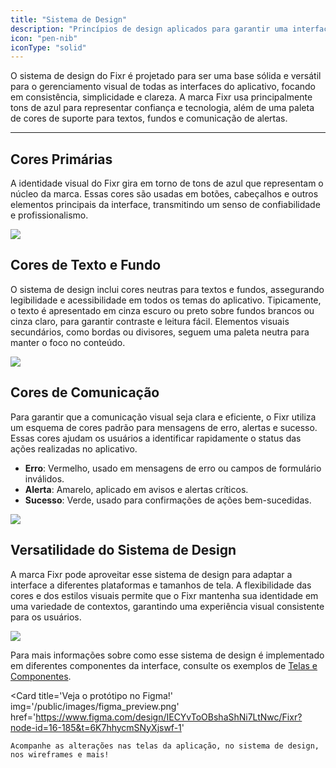 ```yaml
---
title: "Sistema de Design"
description: "Princípios de design aplicados para garantir uma interface amigável e uma boa experiência do usuário."
icon: "pen-nib"
iconType: "solid"
---
```


O sistema de design do Fixr é projetado para ser uma base sólida e versátil para o gerenciamento visual de todas as interfaces do aplicativo, focando em consistência, simplicidade e clareza. A marca Fixr usa principalmente tons de azul para representar confiança e tecnologia, além de uma paleta de cores de suporte para textos, fundos e comunicação de alertas.

---

## Cores Primárias

A identidade visual do Fixr gira em torno de tons de azul que representam o núcleo da marca. Essas cores são usadas em botões, cabeçalhos e outros elementos principais da interface, transmitindo um senso de confiabilidade e profissionalismo.

<Frame caption='Exemplo das cores primárias em botões e cabeçalhos'>
    <img src='/public/images/colors_primary.png' />
</Frame>

## Cores de Texto e Fundo

O sistema de design inclui cores neutras para textos e fundos, assegurando legibilidade e acessibilidade em todos os temas do aplicativo. Tipicamente, o texto é apresentado em cinza escuro ou preto sobre fundos brancos ou cinza claro, para garantir contraste e leitura fácil. Elementos visuais secundários, como bordas ou divisores, seguem uma paleta neutra para manter o foco no conteúdo.

<Frame caption='Paleta de cores neutras para texto e fundo'>
    <img src='/public/images/colors_shades.png' />
</Frame>

## Cores de Comunicação

Para garantir que a comunicação visual seja clara e eficiente, o Fixr utiliza um esquema de cores padrão para mensagens de erro, alertas e sucesso. Essas cores ajudam os usuários a identificar rapidamente o status das ações realizadas no aplicativo.

-   **Erro**: Vermelho, usado em mensagens de erro ou campos de formulário inválidos.
-   **Alerta**: Amarelo, aplicado em avisos e alertas críticos.
-   **Sucesso**: Verde, usado para confirmações de ações bem-sucedidas.

<Frame caption='Exemplo das cores de comunicação: erro, alerta e sucesso'>
    <img src='/public/images/colors_communication.png' />
</Frame>

## Versatilidade do Sistema de Design

A marca Fixr pode aproveitar esse sistema de design para adaptar a interface a diferentes plataformas e tamanhos de tela. A flexibilidade das cores e dos estilos visuais permite que o Fixr mantenha sua identidade em uma variedade de contextos, garantindo uma experiência visual consistente para os usuários.

<Frame>
    <img src='/public/images/logocolors.png' />
</Frame>

Para mais informações sobre como esse sistema de design é implementado em diferentes componentes da interface, consulte os exemplos de [Telas e Componentes](/modelo/interface/telas).

<Card
    title='Veja o protótipo no Figma!'
    img='/public/images/figma_preview.png'
    href='https://www.figma.com/design/IECYvToOBshaShNi7LtNwc/Fixr?node-id=16-185&t=6K7hhycmSNyXjswf-1'
>
    Acompanhe as alterações nas telas da aplicação, no sistema de design, nos wireframes e mais!
</Card>
